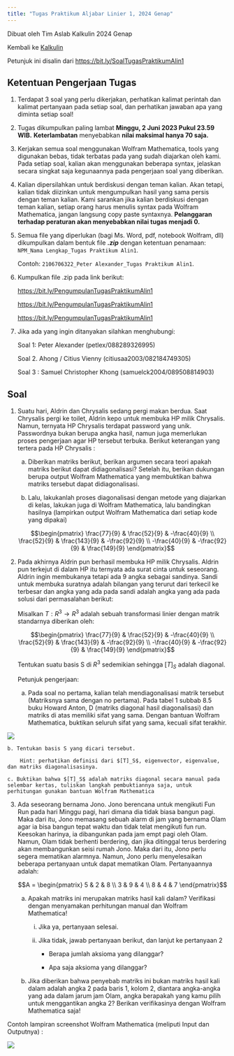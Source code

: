 ---
title: "Tugas Praktikum Aljabar Linier 1, 2024 Genap"
---

Dibuat oleh Tim Aslab Kalkulin 2024 Genap

Kembali ke [Kalkulin](./kalkulin2024genap.qmd)

Petunjuk ini disalin dari <https://bit.ly/SoalTugasPraktikumAlin1>

## Ketentuan Pengerjaan Tugas

1. Terdapat 3 soal yang perlu dikerjakan, perhatikan kalimat perintah dan kalimat pertanyaan pada setiap soal, dan perhatikan jawaban apa yang diminta setiap soal!

2. Tugas dikumpulkan paling lambat **Minggu, 2 Juni 2023 Pukul 23.59 WIB.** **Keterlambatan** menyebabkan **nilai maksimal hanya 70 saja.**

3. Kerjakan semua soal menggunakan Wolfram Mathematica, tools yang digunakan bebas, tidak terbatas pada yang sudah diajarkan oleh kami. Pada setiap soal, kalian akan menggunakan beberapa syntax, jelaskan secara singkat saja kegunaannya pada pengerjaan soal yang diberikan.

4. Kalian dipersilahkan untuk berdiskusi dengan teman kalian. Akan tetapi, kalian tidak diizinkan untuk mengumpulkan hasil yang sama persis dengan teman kalian. Kami sarankan jika kalian berdiskusi dengan teman kalian, setiap orang harus menulis syntax pada Wolfram Mathematica, jangan langsung copy paste syntaxnya. **Pelanggaran terhadap peraturan akan menyebabkan nilai tugas menjadi 0.**

5. Semua file yang diperlukan (bagi Ms. Word, pdf, notebook Wolfram, dll) dikumpulkan dalam bentuk file ***.zip*** dengan ketentuan penamaan: `NPM_Nama Lengkap_Tugas Praktikum Alin1`.

    Contoh: `2106706322_Peter Alexander_Tugas Praktikum Alin1`.

6. Kumpulkan file .zip pada link berikut:

    <https://bit.ly/PengumpulanTugasPraktikumAlin1>

    <https://bit.ly/PengumpulanTugasPraktikumAlin1>

    <https://bit.ly/PengumpulanTugasPraktikumAlin1>

7. Jika ada yang ingin ditanyakan silahkan menghubungi:

    Soal 1: Peter Alexander (petlex/088289326995)

    Soal 2. Ahong / Citius Vienny (citiusaa2003/082184749305)

    Soal 3 : Samuel Christopher Khong (samuelck2004/089508814903)

## Soal

1. Suatu hari, Aldrin dan Chrysalis sedang pergi makan berdua. Saat Chrysalis pergi ke toilet, Aldrin kepo untuk membuka HP milik Chrysalis. Namun, ternyata HP Chrysalis terdapat password yang unik. Passwordnya bukan berupa angka hasil, namun juga memerlukan proses pengerjaan agar HP tersebut terbuka. Berikut keterangan yang tertera pada HP Chrysalis : 

    a. Diberikan matriks berikut, berikan argumen secara teori apakah matriks berikut dapat didiagonalisasi? Setelah itu, berikan dukungan berupa output Wolfram Mathematica yang membuktikan bahwa matriks tersebut dapat didiagonalisasi.

    b. Lalu, lakukanlah proses diagonalisasi dengan metode yang diajarkan di kelas, lakukan juga di Wolfram Mathematica, lalu bandingkan hasilnya (lampirkan output Wolfram Mathematica dari setiap kode yang dipakai)

    $$\begin{pmatrix}
        \frac{77}{9} & \frac{52}{9} & -\frac{40}{9} \\
        \frac{52}{9} & \frac{143}{9} & -\frac{92}{9} \\
        -\frac{40}{9} & -\frac{92}{9} & \frac{149}{9}
    \end{pmatrix}$$

2. Pada akhirnya Aldrin pun berhasil membuka HP milik Chrysalis. Aldrin pun terkejut di dalam HP itu ternyata ada surat cinta untuk seseorang. Aldrin ingin membukanya tetapi ada 9 angka sebagai sandinya. Sandi untuk membuka suratnya adalah bilangan yang terurut dari terkecil ke terbesar dan angka yang ada pada sandi adalah angka yang ada pada solusi dari permasalahan berikut:

    Misalkan $T : R^3 \rightarrow R^3$ adalah sebuah transformasi linier dengan matrik standarnya diberikan oleh:

    $$\begin{pmatrix}
        \frac{77}{9} & \frac{52}{9} & -\frac{40}{9} \\
        \frac{52}{9} & \frac{143}{9} & -\frac{92}{9} \\
        -\frac{40}{9} & -\frac{92}{9} & \frac{149}{9}
    \end{pmatrix}$$

    Tentukan suatu basis S di $R^3$ sedemikian sehingga $[T]_S$ adalah diagonal.

    Petunjuk pengerjaan:
    
    a. Pada soal no pertama, kalian telah mendiagonalisasi matrik tersebut (Matriksnya sama dengan no pertama). Pada tabel 1 subbab 8.5 buku Howard Anton, D (matriks diagonal hasil diagonalisasi) dan matriks di atas memiliki sifat yang sama. Dengan bantuan Wolfram Mathematica, buktikan seluruh sifat yang sama, kecuali sifat terakhir.

![](https://res.cloudinary.com/tahun2025/image/upload/v1744076554/similarity_invariants_yj1zht.png){fig-align="center"}

    b. Tentukan basis S yang dicari tersebut.

        Hint: perhatikan definisi dari $[T]_S$, eigenvector, eigenvalue, dan matriks diagonalisasinya.

    c. Buktikan bahwa $[T]_S$ adalah matriks diagonal secara manual pada selembar kertas, tuliskan langkah pembuktiannya saja, untuk perhitungan gunakan bantuan Wolfram Mathematica

3. Ada seseorang bernama Jono. Jono berencana untuk mengikuti Fun Run pada hari Minggu pagi, hari dimana dia tidak biasa bangun pagi. Maka dari itu, Jono memasang sebuah alarm di jam yang bernama Olam agar ia bisa bangun tepat waktu dan tidak telat mengikuti fun run. Keesokan harinya, ia dibangunkan pada jam empt pagi oleh Olam. Namun, Olam tidak berhenti berdering, dan jika ditinggal terus berdering akan membangunkan seisi rumah Jono. Maka dari itu, Jono perlu segera mematikan alarmnya. Namun, Jono perlu menyelesaikan beberapa pertanyaan untuk dapat mematikan Olam. Pertanyaannya adalah:

    $$A = \begin{pmatrix}
        5 & 2 & 8 \\
        3 & 9 & 4 \\
        8 & 4 & 7
    \end{pmatrix}$$

    a. Apakah matriks ini merupakan matriks hasil kali dalam? Verifikasi dengan menyamakan perhitungan manual dan Wolfram Mathematica!

        i. Jika ya, pertanyaan selesai.
        
        ii. Jika tidak, jawab pertanyaan berikut, dan lanjut ke pertanyaan 2

            - Berapa jumlah aksioma yang dilanggar?

            - Apa saja aksioma yang dilanggar?

    b. Jika diberikan bahwa penyebab matriks ini bukan matriks hasil kali dalam adalah angka 2 pada baris 1, kolom 2, diantara angka-angka yang ada dalam jarum jam Olam, angka berapakah yang kamu pilih untuk menggantikan angka 2? Berikan verifikasinya dengan Wolfram Mathematica saja!

Contoh lampiran screenshot Wolfram Mathematica (meliputi Input dan Outputnya) :

![](https://res.cloudinary.com/tahun2025/image/upload/v1744076554/contoh_lampiran_1_t6r6pz.png)